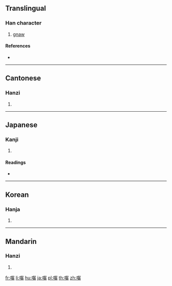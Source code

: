 {{also|嚙}}
==Translingual==

===Han character===
{{Han char|rn=30|rad=口|as=21|sn=24|four=61072|canj=RQHU|ids=⿰口齧}}

# [[gnaw]]

====References====
* {{Han ref|kx=0216.010|dkj=04659|dj=0439.060|hdz=10709.060|uh=56D3|ud=22227|bh=F8A5|bd=63653}}

----

==Cantonese==

===Hanzi===
{{yue-hanzi|jyut=[[jit6]], [[ngaat6]], [[ngit6]]|y=yit6, ngaat6, ngit6}}

# {{defn|lang=yue|sort=口21}}

----

==Japanese==

===Kanji===
{{ja-kanji|grade=|rs=口21}}

# {{defn|lang=ja|sort=口21}}

====Readings====
* {{ja-readings|on=[[けつ]] (ketsu), [[げつ]] (getsu)|kun=[[かむ]] (kamu), [[かじる]] (kajiru)}}

----

==Korean==

===Hanja===
{{ko-hanja|hangeul=[[설]], [[녈]]|rv=seol, nyeol|mr=sŏl, nyŏl}}

# {{defn|lang=ko|sort=口21}}

----

==Mandarin==

===Hanzi===
{{cmn-hanzi|pin=[[niè]] ([[nie4]])|wg=nieh<sup>4</sup>}}

# {{defn|lang=cmn|sort=口21}}

[[fr:囓]]
[[li:囓]]
[[hu:囓]]
[[ja:囓]]
[[pl:囓]]
[[th:囓]]
[[zh:囓]]